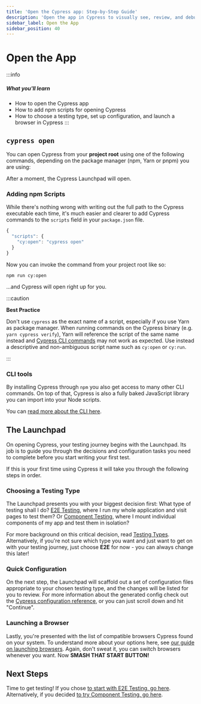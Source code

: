 ```yaml
---
title: 'Open the Cypress app: Step-by-Step Guide'
description: 'Open the app in Cypress to visually see, review, and debug end-to-end and component tests.'
sidebar_label: Open the App
sidebar_position: 40
---
```


<ProductHeading product="app" />

# Open the App

:::info

##### <Icon name="question-circle" color="#4BBFD2" /> What you'll learn

- How to open the Cypress app
- How to add npm scripts for opening Cypress
- How to choose a testing type, set up configuration, and launch a browser in Cypress
  :::

## `cypress open`

You can open Cypress from your **project root** using one of the following commands,
depending on the package manager (npm, Yarn or pnpm) you are using:

<CypressOpenCommands />

After a moment, the Cypress Launchpad will open.

### Adding npm Scripts

While there's nothing wrong with writing out the full path to the Cypress
executable each time, it's much easier and clearer to add Cypress commands to
the `scripts` field in your `package.json` file.

```javascript
{
  "scripts": {
    "cy:open": "cypress open"
  }
}
```

Now you can invoke the command from your project root like so:

```shell
npm run cy:open
```

...and Cypress will open right up for you.

:::caution

<strong>Best Practice</strong>

Don't use `cypress` as the exact name of a script, especially if you use Yarn as package manager.
When running commands on the Cypress binary (e.g. `yarn cypress verify`), Yarn will reference the
script of the same name instead and [Cypress CLI commands](/app/references/command-line) may not work as expected.
Use instead a descriptive and non-ambiguous script name such as `cy:open` or `cy:run`.

:::

### CLI tools

By installing Cypress through `npm` you also get access to many other CLI
commands. On top of that, Cypress is also a fully baked JavaScript library you
can import into your Node scripts.

You can [read more about the CLI here](/app/references/command-line).

## The Launchpad

<DocsImage
  src="/img/app/core-concepts/open-mode/the-launchpad.png"
  alt="The Launchpad window"
/>

On opening Cypress, your testing journey begins with the Launchpad. Its job is
to guide you through the decisions and configuration tasks you need to complete
before you start writing your first test.

If this is your first time using Cypress it will take you through the following
steps in order.

### Choosing a Testing Type

<DocsImage
  src="/img/app/get-started/open-the-app/choose-testing-type.png"
  alt="The Launchpad test type selector"
/>

The Launchpad presents you with your biggest decision first: What type of
testing shall I do?
[E2E Testing](/app/core-concepts/testing-types#What-is-E2E-Testing), where I
run my whole application and visit pages to test them? Or
[Component Testing](/app/core-concepts/testing-types#What-is-Component-Testing),
where I mount individual components of my app and test them in isolation?

For more background on this critical decision, read
[Testing Types](/app/core-concepts/testing-types). Alternatively, if you're
not sure which type you want and just want to get on with your testing journey,
just choose **E2E** for now - you can always change this later!

### Quick Configuration

<DocsImage
  src="/img/app/get-started/open-the-app/scaffolded-files.png"
  alt="The Launchpad scaffolded files list"
/>

On the next step, the Launchpad will scaffold out a set of configuration files
appropriate to your chosen testing type, and the changes will be listed for you
to review. For more information about the generated config check out the
[Cypress configuration reference](/app/references/configuration), or you can
just scroll down and hit "Continue".

### Launching a Browser

<DocsImage
  src="/img/app/get-started/open-the-app/select-browser.png"
  alt="The Launchpad browser selector"
/>

Lastly, you're presented with the list of compatible browsers Cypress found on
your system. To understand more about your options here, see
[our guide on launching browsers](/app/references/launching-browsers). Again,
don't sweat it, you can switch browsers whenever you want. Now **SMASH THAT
START BUTTON!**

## Next Steps

Time to get testing! If you chose
[to start with E2E Testing, go here](/app/end-to-end-testing/writing-your-first-end-to-end-test).
Alternatively, if you decided
[to try Component Testing, go here](/app/component-testing/get-started).
